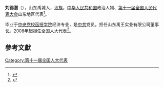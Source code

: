 '''刘锡潜'''（{{bd|1951年||}}），山东禹城人，[[汉族|汉族]]，[[中华人民共和国|中华人民共和国]]政治人物、[[第十一届全国人民代表大会|第十一届全国人民代表大会]]山东地区代表<ref>{{cite web|author=新华网|title=第十一届全国人大代表|url=http://news.xinhuanet.com/ziliao/2008-03/03/content_7708230.htm?node=36628|publisher=新华网|accessdate=2014-01-07|archive-date=2014-01-10|archive-url=https://web.archive.org/web/20140110211415/http://news.xinhuanet.com/ziliao/2008-03/03/content_7708230.htm?node=36628|dead-url=no}}</ref>。

毕业于[[中央党校函授学院|中央党校函授学院]]经济专业，是[[中共|中共]]党员。担任山东禹王实业有限公司董事长。2008年起担任全国人大代表<ref>{{cite news|title=全国人大代表信息-刘锡潜|url=http://210.82.31.1:8084/delegate/viewDelegate.action?dbid=111248|accessdate=2013-04-05|newspaper=全国人大网|archive-url=https://web.archive.org/web/20140424082039/http://www.npc.gov.cn/delegate/viewDelegate.action?dbid=111248|archive-date=2014-04-24|dead-url=yes}}</ref>。

==參考文獻==
{{reflist}}
[[Category:第十一届全国人大代表|Category:第十一届全国人大代表]]